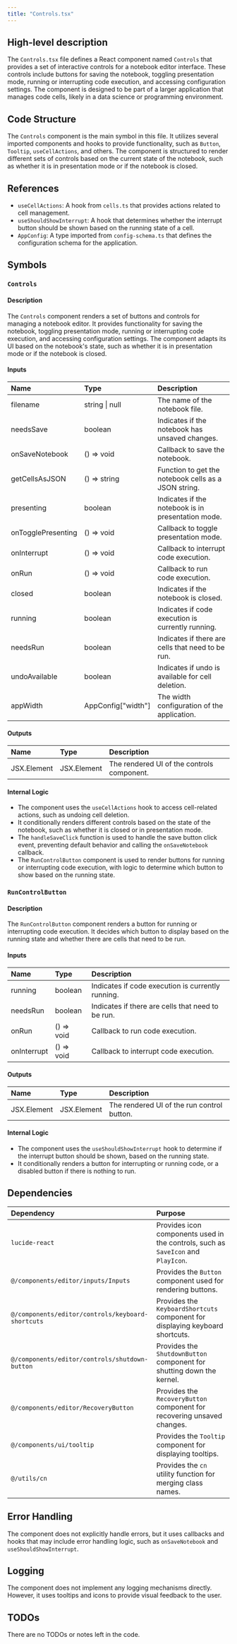```yaml
---
title: "Controls.tsx"
---
```


## High-level description

The `Controls.tsx` file defines a React component named `Controls` that provides a set of interactive controls for a notebook editor interface. These controls include buttons for saving the notebook, toggling presentation mode, running or interrupting code execution, and accessing configuration settings. The component is designed to be part of a larger application that manages code cells, likely in a data science or programming environment.

## Code Structure

The `Controls` component is the main symbol in this file. It utilizes several imported components and hooks to provide functionality, such as `Button`, `Tooltip`, `useCellActions`, and others. The component is structured to render different sets of controls based on the current state of the notebook, such as whether it is in presentation mode or if the notebook is closed.

## References

- `useCellActions`: A hook from `cells.ts` that provides actions related to cell management.
- `useShouldShowInterrupt`: A hook that determines whether the interrupt button should be shown based on the running state of a cell.
- `AppConfig`: A type imported from `config-schema.ts` that defines the configuration schema for the application.

## Symbols

### `Controls`
#### Description
The `Controls` component renders a set of buttons and controls for managing a notebook editor. It provides functionality for saving the notebook, toggling presentation mode, running or interrupting code execution, and accessing configuration settings. The component adapts its UI based on the notebook's state, such as whether it is in presentation mode or if the notebook is closed.

#### Inputs
| Name              | Type       | Description                                           |
|:------------------|:-----------|:------------------------------------------------------|
| filename          | string \| null | The name of the notebook file.                       |
| needsSave         | boolean    | Indicates if the notebook has unsaved changes.        |
| onSaveNotebook    | () =&gt; void | Callback to save the notebook.                        |
| getCellsAsJSON    | () =&gt; string | Function to get the notebook cells as a JSON string. |
| presenting        | boolean    | Indicates if the notebook is in presentation mode.    |
| onTogglePresenting| () =&gt; void | Callback to toggle presentation mode.                 |
| onInterrupt       | () =&gt; void | Callback to interrupt code execution.                 |
| onRun             | () =&gt; void | Callback to run code execution.                       |
| closed            | boolean    | Indicates if the notebook is closed.                  |
| running           | boolean    | Indicates if code execution is currently running.     |
| needsRun          | boolean    | Indicates if there are cells that need to be run.     |
| undoAvailable     | boolean    | Indicates if undo is available for cell deletion.     |
| appWidth          | AppConfig["width"] | The width configuration of the application. |

#### Outputs
| Name | Type | Description |
|:-----|:-----|:------------|
| JSX.Element | JSX.Element | The rendered UI of the controls component. |

#### Internal Logic
- The component uses the `useCellActions` hook to access cell-related actions, such as undoing cell deletion.
- It conditionally renders different controls based on the state of the notebook, such as whether it is closed or in presentation mode.
- The `handleSaveClick` function is used to handle the save button click event, preventing default behavior and calling the `onSaveNotebook` callback.
- The `RunControlButton` component is used to render buttons for running or interrupting code execution, with logic to determine which button to show based on the running state.

### `RunControlButton`
#### Description
The `RunControlButton` component renders a button for running or interrupting code execution. It decides which button to display based on the running state and whether there are cells that need to be run.

#### Inputs
| Name       | Type       | Description                                      |
|:-----------|:-----------|:-------------------------------------------------|
| running    | boolean    | Indicates if code execution is currently running.|
| needsRun   | boolean    | Indicates if there are cells that need to be run.|
| onRun      | () =&gt; void | Callback to run code execution.                  |
| onInterrupt| () =&gt; void | Callback to interrupt code execution.            |

#### Outputs
| Name | Type | Description |
|:-----|:-----|:------------|
| JSX.Element | JSX.Element | The rendered UI of the run control button. |

#### Internal Logic
- The component uses the `useShouldShowInterrupt` hook to determine if the interrupt button should be shown, based on the running state.
- It conditionally renders a button for interrupting or running code, or a disabled button if there is nothing to run.

## Dependencies

| Dependency | Purpose |
|:-----------|:--------|
| `lucide-react` | Provides icon components used in the controls, such as `SaveIcon` and `PlayIcon`. |
| `@/components/editor/inputs/Inputs` | Provides the `Button` component used for rendering buttons. |
| `@/components/editor/controls/keyboard-shortcuts` | Provides the `KeyboardShortcuts` component for displaying keyboard shortcuts. |
| `@/components/editor/controls/shutdown-button` | Provides the `ShutdownButton` component for shutting down the kernel. |
| `@/components/editor/RecoveryButton` | Provides the `RecoveryButton` component for recovering unsaved changes. |
| `@/components/ui/tooltip` | Provides the `Tooltip` component for displaying tooltips. |
| `@/utils/cn` | Provides the `cn` utility function for merging class names. |

## Error Handling

The component does not explicitly handle errors, but it uses callbacks and hooks that may include error handling logic, such as `onSaveNotebook` and `useShouldShowInterrupt`.

## Logging

The component does not implement any logging mechanisms directly. However, it uses tooltips and icons to provide visual feedback to the user.

## TODOs

There are no TODOs or notes left in the code.